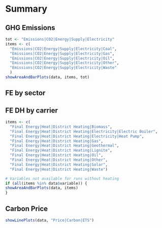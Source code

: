 # Summary



## GHG Emissions

```r
tot <- "Emissions|CO2|Energy|Supply|Electricity"
items <- c(
  "Emissions|CO2|Energy|Supply|Electricity|Coal",
  "Emissions|CO2|Energy|Supply|Electricity|Gas",
  "Emissions|CO2|Energy|Supply|Electricity|Oil",
  "Emissions|CO2|Energy|Supply|Electricity|Other",
  "Emissions|CO2|Energy|Supply|Electricity|Waste"
  )
showAreaAndBarPlots(data, items, tot)
```


## FE by sector


## FE DH by carrier

```r
items <- c(
  "Final Energy|Heat|District Heating|Biomass",
  "Final Energy|Heat|District Heating|Electricity|Electric Boiler", 
  "Final Energy|Heat|District Heating|Electricity|Heat Pump",
  "Final Energy|Heat|District Heating|Gas",
  "Final Energy|Heat|District Heating|Geothermal", 
  "Final Energy|Heat|District Heating|Lignite",
  "Final Energy|Heat|District Heating|Oil",
  "Final Energy|Heat|District Heating|Other", 
  "Final Energy|Heat|District Heating|Solar",
  "Final Energy|Heat|District Heating|Waste")

# Variables not available for runs without heating
if (all(items %in% data$variable)) {
showAreaAndBarPlots(data, items)
}
```


## Carbon Price

```r
showLinePlots(data, "Price|Carbon|ETS")
```


